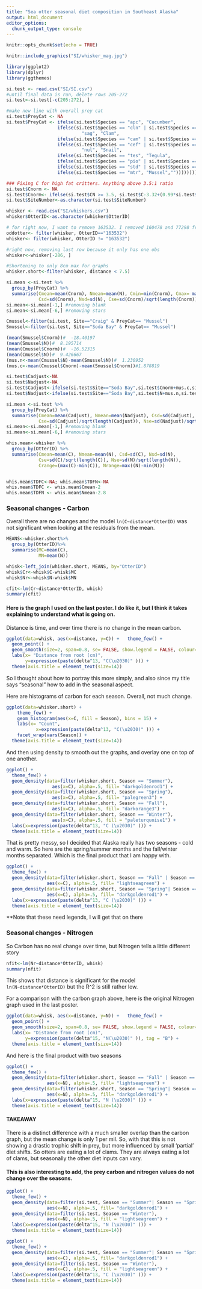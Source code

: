 ```yaml
---
title: "Sea otter seasonal diet composition in Southeast Alaska"
output: html_document
editor_options: 
  chunk_output_type: console
---
```


```r
knitr::opts_chunk$set(echo = TRUE)
```

```r
knitr::include_graphics("SI/whisker_mag.jpg")
```

```r
library(ggplot2)
library(dplyr)
library(ggthemes)
```

```r
si.test <- read.csv("SI/SI.csv")
#until final data is run, delete rows 205-272
si.test<-si.test[-c(205:272), ] 

#make new line with overall prey cat
si.test$PreyCat <- NA
si.test$PreyCat <- ifelse(si.test$Species == "apc", "Cucumber", 
                   ifelse(si.test$Species == "cln" | si.test$Species == "prs" | si.test$Species == 
                            "sag", "Clam", 
                   ifelse(si.test$Species == "cam" | si.test$Species == "cap" | si.test$Species == "cao"                              | si.test$Species == "tec" | si.test$Species == "pup", "Crab", 
                   ifelse(si.test$Species == "cef" | si.test$Species == 
                            "nul", "Snail",
                   ifelse(si.test$Species == "tes", "Tegula",
                   ifelse(si.test$Species == "pio" | si.test$Species == "evt", "Star",
                   ifelse(si.test$Species == "std" | si.test$Species == "stf", "Urchin",
                   ifelse(si.test$Species == "mtr", "Mussel",""))))))))
```

```r
### Fixing C for high fat critters. Anything above 3.5:1 ratio
si.test$Cnorm <- NA
si.test$Cnorm<- ifelse(si.test$CN >= 3.5, si.test$C-3.32+(0.99*si.test$CN), si.test$C)
si.test$SiteNumber<-as.character(si.test$SiteNumber)
```

```r
whisker <- read.csv("SI/whiskers.csv")
whisker$OtterID<-as.character(whisker$OtterID)

# for right now, I want to remove 163532. I removed 160478 and 77298 from the CSV
oddotter<- filter(whisker, OtterID=="163532")
whisker<- filter(whisker, OtterID != "163532")

#right now, removing last row because it only has one obs
whisker<-whisker[-286, ] 

#Shortening to only 8cm max for graphs
whisker.short<-filter(whisker, distance < 7.5)
```

```r
si.mean <-si.test %>%
  group_by(PreyCat) %>% 
  summarise(Cmean=mean(Cnorm), Nmean=mean(N), Cmin=min(Cnorm), Cmax= max(Cnorm), 
            Csd=sd(Cnorm), Nsd=sd(N), Cse=sd(Cnorm)/sqrt(length(Cnorm)), Nse=sd(N)/sqrt(length(N)))
si.mean<-si.mean[-1,] #removing blank
si.mean<-si.mean[-6,] #removing stars
```

```r
Cmussel<-filter(si.test, Site=="Craig" & PreyCat== "Mussel")
Smussel<-filter(si.test, Site=="Soda Bay" & PreyCat== "Mussel")

(mean(Smussel$Cnorm))#  -18.40197
(mean(Smussel$N))#  8.195714
(mean(Cmussel$Cnorm))#  -16.52315
(mean(Cmussel$N))#  9.426667
(mus.n<-mean(Cmussel$N)-mean(Smussel$N))#  1.230952
(mus.c<-mean(Cmussel$Cnorm)-mean(Smussel$Cnorm))#1.878819

si.test$Cadjust<-NA
si.test$Nadjust<-NA
si.test$Cadjust<-ifelse(si.test$Site=="Soda Bay",si.test$Cnorm+mus.c,si.test$Cnorm)
si.test$Nadjust<-ifelse(si.test$Site=="Soda Bay",si.test$N+mus.n,si.test$N)

si.mean <-si.test %>%
  group_by(PreyCat) %>% 
  summarise(Cmean=mean(Cadjust), Nmean=mean(Nadjust), Csd=sd(Cadjust), Nsd=sd(Nadjust), 
            Cse=sd(Cadjust)/sqrt(length(Cadjust)), Nse=sd(Nadjust)/sqrt(length(Nadjust)))
si.mean<-si.mean[-1,] #removing blank
si.mean<-si.mean[-6,] #removing stars

```

```r

whis.mean<-whisker %>%
  group_by(OtterID) %>%
  summarise(Cmean=mean(C), Nmean=mean(N), Csd=sd(C), Nsd=sd(N), 
            Cse=sd(C)/sqrt(length(C)), Nse=sd(N)/sqrt(length(N)), 
            Crange=(max(C)-min(C)), Nrange=max((N)-min(N)))


whis.mean$TDFC<-NA; whis.mean$TDFN<-NA
whis.mean$TDFC <- whis.mean$Cmean-2
whis.mean$TDFN <- whis.mean$Nmean-2.8
```

### Seasonal changes - Carbon

Overall there are no changes and the model `ln(C~distance*OtterID)` was not significant when looking at the residuals from the mean.
```r
MEANS<-whisker.short%>%
  group_by(OtterID)%>%
  summarise(MC=mean(C),
            MN=mean(N))

whisk<-left_join(whisker.short, MEANS, by="OtterID")
whisk$Cr<-whisk$C-whisk$MC
whisk$Nr<-whisk$N-whisk$MN
```

```r
cfit<-lm(Cr~distance*OtterID, whisk)
summary(cfit)
```



#### Here is the graph I used on the last poster. I do like it, but I think it takes explaining to understand what is going on. 
Distance is time, and over time there is no change in the mean carbon.
```r
ggplot(data=whisk, aes(x=distance, y=C)) +   theme_few() +
  geom_point() +
  geom_smooth(size=2, span=0.8, se= FALSE, show.legend = FALSE, colour="lightseagreen") +
  labs(x= "Distance from root (cm)", 
       y=expression(paste(delta^13, "C(\u2030)" ))) +
  theme(axis.title = element_text(size=14))
```

So I thought about how to portray this more simply, and also since my title says "seasonal" how to add in the seasonal aspect.

Here are histograms of carbon for each season. Overall, not much change.
```r
ggplot(data=whisker.short) +   
    theme_few() +
    geom_histogram(aes(x=C, fill = Season), bins = 15) +
    labs(x= "Count", 
           x=expression(paste(delta^13, "C(\u2030)" ))) +
    facet_wrap(vars(Season)) +
  theme(axis.title = element_text(size=14))
```


And then using density to smooth out the graphs, and overlay one on top of one another.

```r
ggplot() +   
  theme_few() +
  geom_density(data=filter(whisker.short, Season == "Summer"), 
                 aes(x=C), alpha=.5, fill= "darkgoldenrod1") +
  geom_density(data=filter(whisker.short, Season == "Spring"), 
                 aes(x=C), alpha=.5, fill= "palegreen3") +
  geom_density(data=filter(whisker.short, Season == "Fall"), 
                 aes(x=C), alpha=.5, fill= "darkorange3") +
  geom_density(data=filter(whisker.short, Season == "Winter"), 
                 aes(x=C), alpha=.5, fill = "paleturquoise1") +
  labs(x=expression(paste(delta^13, "C (\u2030)" ))) +
  theme(axis.title = element_text(size=14))
```

That is pretty messy, so I decided that Alaska really has two seasons - cold and warm. So here are the spring/summer months and the fall/winter months separated. Which is the final product that I am happy with.

```r
ggplot() +   
  theme_few() +
  geom_density(data=filter(whisker.short, Season == "Fall" | Season == "Winter"), 
               aes(x=C), alpha=.5, fill= "lightseagreen") +
  geom_density(data=filter(whisker.short, Season == "Spring"| Season =="Summer"), 
               aes(x=C), alpha=.5, fill= "darkgoldenrod1") +
  labs(x=expression(paste(delta^13, "C (\u2030)" ))) +
  theme(axis.title = element_text(size=14))
```

**Note that these need legends, I will get that on there 



### Seasonal changes - Nitrogen

So Carbon has no real change over time, but Nitrogen tells a little different story

```r
nfit<-lm(Nr~distance*OtterID, whisk)
summary(nfit)
```

This shows that distance is significant for the model `ln(N~distance*OtterID)` but the R^2 is still rather low.

For a comparison with the carbon graph above, here is the original Nitrogen graph used in the last poster.

```r
ggplot(data=whisk, aes(x=distance, y=N)) +   theme_few() +
  geom_point() +
  geom_smooth(size=2, span=0.8, se= FALSE, show.legend = FALSE, colour="tomato") +
  labs(x= "Distance from root (cm)", 
       y=expression(paste(delta^15, "N(\u2030)" )), tag = "B") +
  theme(axis.title = element_text(size=14))
```

And here is the final product with two seasons

```r
ggplot() +   
  theme_few() +
  geom_density(data=filter(whisker.short, Season == "Fall" | Season == "Winter"), 
               aes(x=N), alpha=.5, fill= "lightseagreen") +
  geom_density(data=filter(whisker.short, Season == "Spring"| Season =="Summer"), 
               aes(x=N), alpha=.5, fill= "darkgoldenrod1") +
  labs(x=expression(paste(delta^15, "N (\u2030)" ))) +
  theme(axis.title = element_text(size=14))
```

#### TAKEAWAY
There is a distinct difference with a much smaller overlap than the carbon graph, but the mean change is only 1 per mil. So, with that this is not showing a drastic trophic shift in prey, but more influenced by small 'partial' diet shifts. So otters are eating a lot of clams. They are always eating a lot of clams, but seasonally the other diet inputs can vary.



#### This is also interesting to add, the prey carbon and nitrogen values do not change over the seasons.
```r
ggplot() +   
  theme_few() +
  geom_density(data=filter(si.test, Season == "Summer"| Season == "Spring"), 
               aes(x=N), alpha=.5, fill= "darkgoldenrod1") +
  geom_density(data=filter(si.test, Season == "Winter"), 
               aes(x=N), alpha=.5, fill = "lightseagreen") +
  labs(x=expression(paste(delta^15, "N (\u2030)" ))) +
  theme(axis.title = element_text(size=14))
```

```r
ggplot() +   
  theme_few() +
  geom_density(data=filter(si.test, Season == "Summer"| Season == "Spring"), 
               aes(x=C), alpha=.5, fill= "darkgoldenrod1") +
  geom_density(data=filter(si.test, Season == "Winter"), 
               aes(x=C), alpha=.5, fill = "lightseagreen") +
  labs(x=expression(paste(delta^13, "C (\u2030)" ))) +
  theme(axis.title = element_text(size=14))
```

